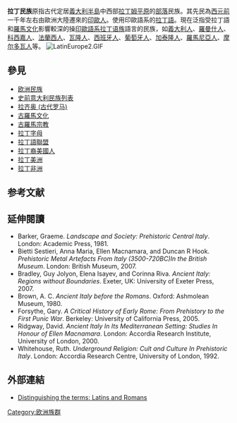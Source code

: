 '''拉丁民族'''原指古代定居[[義大利半島|義大利半島]]中西部[[拉齐奥_(古代罗马)|拉丁姆平原]]的[[部落|部落]]民族。其先民為[[西元前|西元前]]一千年左右由歐洲大陸遷來的[[印歐人|印歐人]]。使用印歐語系的[[拉丁語|拉丁語]]。現在泛指受拉丁語和[[羅馬文化|羅馬文化]]影響較深的操[[印歐語系|印歐語系]][[拉丁语族|拉丁语族]]語言的民族，如[[義大利人|義大利人]]、[[羅曼什人|羅曼什人]]、[[科西嘉人|科西嘉人]]、[[法蘭西人|法蘭西人]]、[[瓦隆人|瓦隆人]]、[[西班牙人|西班牙人]]、[[葡萄牙人|葡萄牙人]]、[[加泰隆人|加泰隆人]]、[[羅馬尼亞人|羅馬尼亞人]]、[[摩尔多瓦人|摩尔多瓦人]]等。
[[File:LatinEurope2.GIF|thumb]]
== 參見 ==
{{Portal box|欧洲|人类学}}
* [[欧洲民族|欧洲民族]]
* [[史前意大利民族列表|史前意大利民族列表]]
* [[拉齐奥_(古代罗马)|拉齐奥 (古代罗马)]]
* [[古羅馬文化|古羅馬文化]]
* [[古羅馬宗教|古羅馬宗教]]
* [[拉丁字母|拉丁字母]]
* [[拉丁語聯盟|拉丁語聯盟]]
* [[拉丁裔美國人|拉丁裔美國人]]
* [[拉丁美洲|拉丁美洲]]
* [[拉丁非洲|拉丁非洲]]

== 参考文献 ==
{{Reflist}}

== 延伸閱讀 ==
* Barker, Graeme. ''Landscape and Society: Prehistoric Central Italy''. London: Academic Press, 1981.
* Bietti Sestieri, Anna Maria, Ellen Macnamara, and Duncan R Hook. ''Prehistoric Metal Artefacts From Italy (3500-720BC)In the British Museum''. London: British Museum, 2007.
* Bradley, Guy Jolyon, Elena Isayev, and Corinna Riva. ''Ancient Italy: Regions without Boundaries''. Exeter, UK: University of Exeter Press, 2007.
* Brown, A. C. ''Ancient Italy before the Romans''. Oxford: Ashmolean Museum, 1980.
* Forsythe, Gary. ''A Critical History of Early Rome: From Prehistory to the First Punic War''. Berkeley: University of California Press, 2005.
* Ridgway, David. ''Ancient Italy In Its Mediterranean Setting: Studies In Honour of Ellen Macnamara''. London: Accordia Research Institute, University of London, 2000.
* Whitehouse, Ruth. ''Underground Religion: Cult and Culture In Prehistoric Italy''. London: Accordia Research Centre, University of London, 1992.

== 外部連結 ==
* [https://web.archive.org/web/20180709112810/http://www.orbilat.com/General_Survey/Terms--Latins_and_Romans.html Distinguishing the terms: Latins and Romans]

[[Category:欧洲族群|Category:欧洲族群]]

{{Ethnic-group-stub}}
